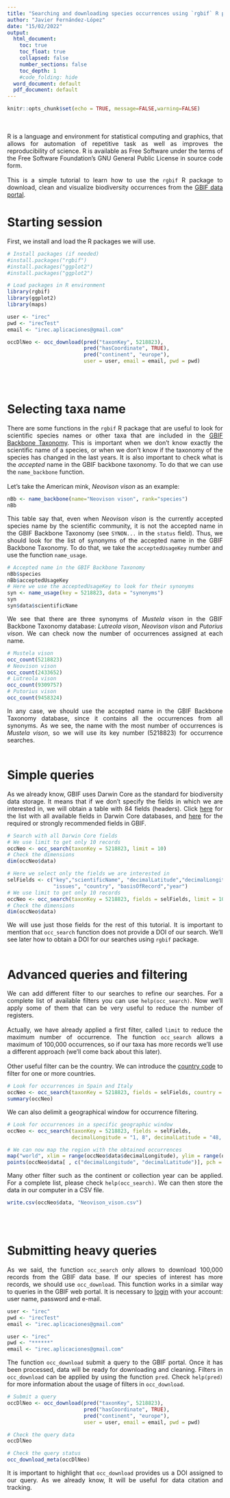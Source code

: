 ```yaml
---
title: "Searching and downloading species occurrences using `rgbif` R package"
author: "Javier Fernández-López"
date: "15/02/2022"
output:
  html_document:
    toc: true
    toc_float: true
    collapsed: false
    number_sections: false
    toc_depth: 1
    #code_folding: hide
  word_document: default
  pdf_document: default
---
```


<style>
body {
text-align: justify}
</style>

```r
knitr::opts_chunk$set(echo = TRUE, message=FALSE,warning=FALSE)
```
<br/><br/>
R is a language and environment for statistical computing and graphics, that allows for automation of repetitive task as well as improves the reproducibility of science. R is available as Free Software under the terms of the Free Software Foundation’s GNU General Public License in source code form.
<br/><br/>
This is a simple tutorial to learn how to use the `rgbif` R package to download, clean and visualize biodiversity occurrences from the [GBIF data portal](https://www.gbif.org/).

# Starting session

First, we install and load the R packages we will use. 

```r
# Install packages (if needed)
#install.packages("rgbif")
#install.packages("ggplot2")
#install.packages("ggplot2")

# Load packages in R environment
library(rgbif)
library(ggplot2)
library(maps)
```
```r
user <- "irec"
pwd <- "irecTest"
email <- "irec.aplicaciones@gmail.com"

occDlNeo <- occ_download(pred("taxonKey", 5218823), 
                         pred("hasCoordinate", TRUE),
                         pred("continent", "europe"), 
                         user = user, email = email, pwd = pwd)
```

<br/><br/>


# Selecting taxa name
There are some functions in the `rgbif` R package that are useful to look for scientific species names or other taxa that are included in the [GBIF Backbone Taxonomy](https://www.gbif.org/dataset/d7dddbf4-2cf0-4f39-9b2a-bb099caae36c). This is important when we don't know exactly the scientific name of a species, or when we don't know if the taxonomy of the species has changed in the last years. It is also important to check what is the *accepted* name in the GBIF backbone taxonomy. To do that we can use the `name_backbone` function.
<br/><br/>
Let's take the American mink, _Neovison vison_ as an example:

```r
nBb <- name_backbone(name="Neovison vison", rank="species")
nBb
```
This table say that, even when _Neovison vison_ is the currently accepted species name by the scientific community, it is not the accepted name in the GBIF Backbone Taxonomy (see `SYNON...` in the `status` field). Thus, we should look for the list of synonyms of the accepted name in the GBIF Backbone Taxonomy. To do that, we take the `acceptedUsageKey` number and use the function `name_usage`.

```r
# Accepted name in the GBIF Backbone Taxonomy
nBb$species
nBb$acceptedUsageKey
# Here we use the acceptedUsageKey to look for their synonyms
syn <- name_usage(key = 5218823, data = "synonyms")
syn
syn$data$scientificName
```
We see that there are three synonyms of _Mustela vison_ in the GBIF Backbone Taxonomy database: _Lutreola vison_, _Neovison vison_ and _Putorius vison_. We can check now the number of occurrences assigned at each name.

```r
# Mustela vison
occ_count(5218823)
# Neovison vison
occ_count(2433652)
# Lutreola vison
occ_count(9309757)
# Putorius vison
occ_count(9458324)
```

In any case, we should use the accepted name in the GBIF Backbone Taxonomy database, since it contains all the occurrences from all synonyms. As we see, the name with the most number of occurrences is _Mustela vison_, so we will use its key number (5218823) for occurrence searches.
<br/><br/>

# Simple queries
As we already know, GBIF uses Darwin Core as the standard for biodiversity data storage. It means that if we don't specify the fields in which we are interested in, we will obtain a table with 84 fields (headers). Click [here](https://dwc.tdwg.org/terms/) for the list with all available fields in Darwin Core databases, and [here](https://www.gbif.org/es/data-quality-requirements-occurrences) for the required or strongly recommended fields in GBIF.


```r
# Search with all Darwin Core fields
# We use limit to get only 10 records
occNeo <- occ_search(taxonKey = 5218823, limit = 10)
# Check the dimensions
dim(occNeo$data)

# Here we select only the fields we are interested in
selFields <- c("key","scientificName", "decimalLatitude","decimalLongitude",
               "issues", "country", "basisOfRecord","year")
# We use limit to get only 10 records
occNeo <- occ_search(taxonKey = 5218823, fields = selFields, limit = 10)
# Check the dimensions
dim(occNeo$data)
```

We will use just those fields for the rest of this tutorial. It is important to mention that `occ_search` function does not provide a DOI of our search. We'll see later how to obtain a DOI for our searches using `rgbif` package.
<br/><br/>

# Advanced queries and filtering

We can add different filter to our searches to refine our searches. For a complete list of available filters you can use `help(occ_search)`. Now we'll apply some of them that can be very useful to reduce the number of registers.<br/><br/>
Actually, we have already applied a first filter, called `limit` to reduce the maximum number of occurrence. The function `occ_search` allows a maximum of 100,000 occurrences, so if our taxa has more records we'll use a different approach (we'll come back about this later).<br/><br/>
Other useful filter can be the country. We can introduce the [country code](https://en.wikipedia.org/wiki/ISO_3166-1_alpha-2) to filter for one or more countries.


```r
# Look for occurrences in Spain and Italy
occNeo <- occ_search(taxonKey = 5218823, fields = selFields, country = c("ES","IT"))
summary(occNeo)
```

We can also delimit a geographical window for occurrence filtering. 

```r
# Look for occurrences in a specific geographic window
occNeo <- occ_search(taxonKey = 5218823, fields = selFields, 
                     decimalLongitude = "1, 8", decimalLatitude = "48, 57")

# We can now map the region with the obtained occurrences
map("world", xlim = range(occNeo$data$decimalLongitude), ylim = range(occNeo$data$decimalLatitude))  
points(occNeo$data[ , c("decimalLongitude", "decimalLatitude")], pch = 19, col = "darkred", cex=0.5)

```

Many other filter such as the continent or collection year can be applied. For a complete list, please check `help(occ_search)`. We can then store the data in our computer in a CSV file.

```r
write.csv(occNeo$data, "Neovison_vison.csv")
```

<br/><br/>

# Submitting heavy queries

As we said, the function `occ_search` only allows to download 100,000 records from the GBIF data base. If our species of interest has more records, we should use `occ_download`. This function works in a similar way to queries in the GBIF web portal. It is necessary to [login](https://www.gbif.org/user/profile) with your account: user name, password and e-mail.

```r
user <- "irec"
pwd <- "irecTest"
email <- "irec.aplicaciones@gmail.com"
```

```r
user <- "irec"
pwd <- "******"
email <- "irec.aplicaciones@gmail.com"
```

The function `occ_download` submit a query to the GBIF portal. Once it has been processed, data will be ready for downloading and cleaning. Filters in `occ_download` can be applied by using the function `pred`. Check `help(pred)` for more information about the usage of filters in `occ_download`.

```r
# Submit a query
occDlNeo <- occ_download(pred("taxonKey", 5218823), 
                         pred("hasCoordinate", TRUE),
                         pred("continent", "europe"), 
                         user = user, email = email, pwd = pwd)
```

```r
# Check the query data
occDlNeo

# Check the query status
occ_download_meta(occDlNeo)
```

It is important to highlight that `occ_download` provides us a DOI assigned to our query. As we already know, It will be useful for data citation and tracking.




